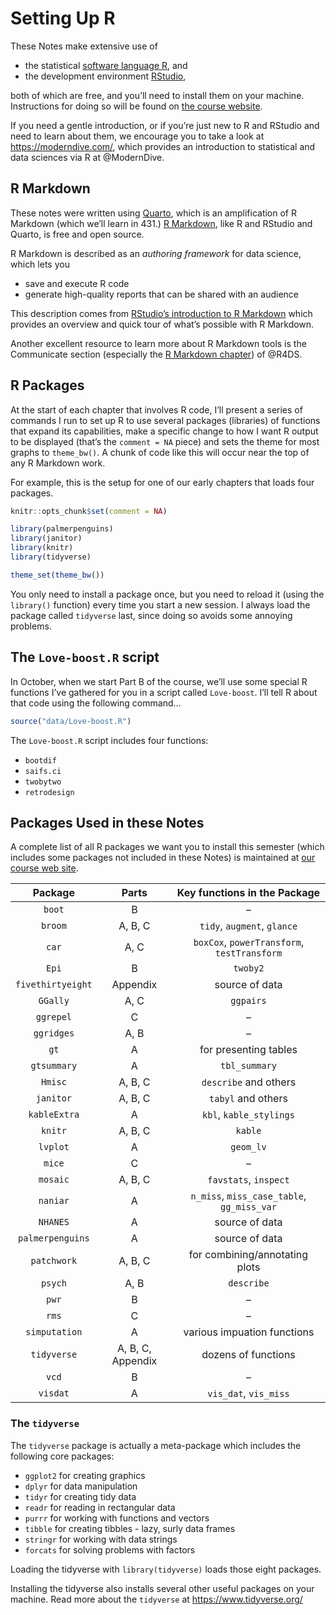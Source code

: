 # Setting Up R {.unnumbered}

These Notes make extensive use of

-   the statistical [software language R](https://cran.case.edu/), and
-   the development environment [RStudio](https://www.rstudio.com/products/rstudio/),

both of which are free, and you'll need to install them on your machine. Instructions for doing so will be found on [the course website](https://thomaselove.github.io/431-2022/).

If you need a gentle introduction, or if you're just new to R and RStudio and need to learn about them, we encourage you to take a look at [https://moderndive.com/](http://moderndive.com/), which provides an introduction to statistical and data sciences via R at @ModernDive.

## R Markdown

These notes were written using [Quarto](https://quarto.org/), which is an amplification of R Markdown (which we'll learn in 431.) [R Markdown](https://rmarkdown.rstudio.com/), like R and RStudio and Quarto, is free and open source.

R Markdown is described as an *authoring framework* for data science, which lets you

-   save and execute R code
-   generate high-quality reports that can be shared with an audience

This description comes from [RStudio's introduction to R Markdown](https://rmarkdown.rstudio.com/lesson-1.html) which provides an overview and quick tour of what's possible with R Markdown.

Another excellent resource to learn more about R Markdown tools is the Communicate section (especially the [R Markdown chapter](https://r4ds.hadley.nz/rmarkdown.html)) of @R4DS.

## R Packages {.unnumbered}

At the start of each chapter that involves R code, I'll present a series of commands I run to set up R to use several packages (libraries) of functions that expand its capabilities, make a specific change to how I want R output to be displayed (that's the `comment = NA` piece) and sets the theme for most graphs to `theme_bw()`. A chunk of code like this will occur near the top of any R Markdown work.

For example, this is the setup for one of our early chapters that loads four packages.

```r
knitr::opts_chunk$set(comment = NA)

library(palmerpenguins)
library(janitor)
library(knitr)
library(tidyverse)

theme_set(theme_bw())
```

You only need to install a package once, but you need to reload it (using the `library()` function) every time you start a new session. I always load the package called `tidyverse` last, since doing so avoids some annoying problems.

## The `Love-boost.R` script {.unnumbered}

In October, when we start Part B of the course, we'll use some special R functions I've gathered for you in a script called `Love-boost`. I'll tell R about that code using the following command...

```r
source("data/Love-boost.R")
```

The `Love-boost.R` script includes four functions:

- `bootdif`
- `saifs.ci`
- `twobytwo`
- `retrodesign`

## Packages Used in these Notes {.unnumbered}

A complete list of all R packages we want you to install this semester (which includes some packages not included in these Notes) is maintained at [our course web site](https://thomaselove.github.io/431-2022/).

Package | Parts | Key functions in the Package
:-------: | :---: | :---: 
`boot` | B | --
`broom` | A, B, C | `tidy`, `augment`, `glance`
`car` | A, C |  `boxCox`, `powerTransform`, `testTransform`
`Epi` | B | `twoby2`
`fivethirtyeight` | Appendix | source of data
`GGally` | A, C | `ggpairs`
`ggrepel` | C | --
`ggridges` | A, B | --
`gt` | A | for presenting tables
`gtsummary` | A | `tbl_summary`
`Hmisc` | A, B, C | `describe` and others
`janitor` | A, B, C | `tabyl` and others
`kableExtra` | A | `kbl`, `kable_stylings`
`knitr` | A, B, C | `kable`
`lvplot` | A | `geom_lv`
`mice` | C | --
`mosaic` | A, B, C | `favstats`, `inspect`
`naniar` | A | `n_miss`, `miss_case_table`, `gg_miss_var`
`NHANES` | A | source of data
`palmerpenguins` | A | source of data
`patchwork` | A, B, C | for combining/annotating plots
`psych` | A, B | `describe`
`pwr` | B | --
`rms` | C | --
`simputation` | A | various impuation functions
`tidyverse` | A, B, C, Appendix | dozens of functions
`vcd` | B | --
`visdat` | A | `vis_dat`, `vis_miss`

### The `tidyverse`

The `tidyverse` package is actually a meta-package which includes the following core packages:

- `ggplot2` for creating graphics
- `dplyr` for data manipulation
- `tidyr` for creating tidy data
- `readr` for reading in rectangular data
- `purrr` for working with functions and vectors
- `tibble` for creating tibbles - lazy, surly data frames
- `stringr` for working with data strings
- `forcats` for solving problems with factors

Loading the tidyverse with `library(tidyverse)` loads those eight packages.

Installing the tidyverse also installs several other useful packages on your machine. Read more about the `tidyverse` at [https://www.tidyverse.org/](https://www.tidyverse.org/)

